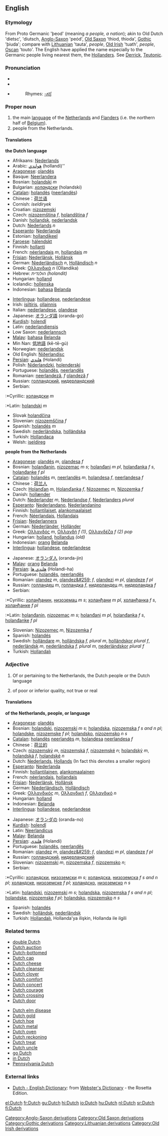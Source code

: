 {{interwiktionary|code=nl}}
{{see|dutch}}
==English==
{{wikipedia}}
===Etymology===
{{webster}}

From Proto Germanic 'þeod' (meaning ''a people, a nation''); akin to Old Dutch 'dietsc', 'diutsch, [[w:Old English language|Anglo-Saxon]][[Category:Anglo-Saxon derivations]] 'peód', [[w:Old Saxon|Old Saxon]][[Category:Old Saxon derivations]] 'thiod, thioda', [[w:Gothic language|Gothic]][[Category:Gothic derivations]] 'þiuda'; compare with [[w:Lithuanian language|Lithuanian]][[Category:Lithuanian derivations]] 'tauta', ''people'', [[w:Old Irish language|Old Irish]][[Category:Old Irish derivations]] 'tuath', ''people'', [[Oscan]] 'touto'. The English have applied the name especially to the Germanic people living nearest them, the [[Dutch|Hollander]]s. See [[Derrick]], [[Teutonic]].

===Pronunciation===
* {{AHD|dŭch}}
* {{IPA|/dʌtʃ/}}
* {{SAMPA|/dVtS/}}
*:Rhymes: [[Rhymes:English:-ʌtʃ|-ʌtʃ]]

===Proper noun===
{{en-proper noun}}

#the main [[language]] of the [[Netherlands]] and [[Flanders]] (i.e. the northern half of [[Belgium]]).
#people from the Netherlands.

====Translations====
'''the Dutch language'''
{{top}}
*Afrikaans: [[Nederlands]]
*Arabic: [[هولندي]] (hollandi)''
*[[Aragonese]]: [[olandés]]
*Basque: [[Neerlandera]]
*Bosnian: [[holandski]] ''m''
*Bulgarian: ''[[холандски]]'' (holandski)
*[[Catalan]]: [[holandès]] ([[neerlandès]])
*Chinese：[[荷兰语]]
*Cornish: ''iseldiryek''
*Croatian: [[nizozemski]]
*Czech: [[nizozemština]] ''f'', [[holandština]] ''f''
*Danish: [[hollandsk]], [[nederlandsk]] 
*Dutch: [[Nederlands]] ''n''
*[[Esperanto]]: [[Nederlanda]]
*Estonian: [[hollandikeel]]
*[[Faroese]]: [[hálendskt]]
*Finnish: [[hollanti]]
*French: [[néerlandais]] ''m'', [[hollandais]] ''m''
*[[Frisian]]: [[Nederlânsk]], [[Hollânsk]]
*German: [[Niederländisch]] ''n'', [[Holländisch]] ''n''
*Greek: [[Ολλανδικά]] ''n'' (Ollandika)
*Hebrew: ''הולנדית (holandit)''
*Hungarian: [[holland]]
*Icelandic: [[hollenska]]
*Indonesian: [[bahasa]] [[Belanda]]
{{mid}}
*[[Interlingua]]: [[hollandese]], [[nederlandese]]
*Irish: [[ísiltíris]], [[ollainnis]]
*Italian: [[nederlandese]], [[olandese]]
*Japanese: [[オランダ語]] (oranda-go)
*[[Kurdish]]: [[holendî]]
*Latin: [[nederlandiensis]]
*Low Saxon: [[nederlannsch]]
*[[Malay]]: [[bahasa]] [[Belanda]]
*Min Nan: [[低地語]] (kē-tē-gú)
*Norwegian: [[nederlandsk]]
*Old English: [[Niðerlandisc]]
*[[Persian]]: [[هلندي]] (Holandi)
*Polish: [[Niderlandzki]], [[holenderski]]
*Portuguese: [[holandês]], [[neerlandês]]
*Romanian: [[neerlandeză]], ''f'' [[olandeză]] ''f''
*Russian: [[голландский]], [[нидерландский]]
*Serbian:
:*Cyrillic: [[холандски]] ''m''
:*Latin: [[holandski]] ''m''
*Slovak [[holandčina]]
*Slovenian: [[nizozemščina]] ''f''
*Spanish: [[holandés]] ''m''
*Swedish: [[nederländska]], [[holländska]]
*Turkish: [[Hollandaca]]
*Welsh: [[iseldireg]]
{{bottom}}

'''people from the Netherlands'''
{{top}}
*[[Aragonese]]: [[olandés]] ''m'', [[olandesa]] ''f''
*Bosnian: [[holanđanin]], [[nizozemac]] ''m s''; [[holanđani]] ''m pl'', [[holanđanka]] ''f s'', [[holanđanke]] ''f pl''
*[[Catalan]]: [[holandès]] ''m'', [[neerlandès]] ''m'', [[holandesa]] ''f'', [[neerlandesa]] ''f''
*Chinese：[[荷兰人]]
*Czech: [[Holanďan]] ''m'', [[Holanďanka]] ''f'', [[Nizozemec]] ''m'', [[Nizozemka]] ''f''
*Danish: [[hollænder]] 
*Dutch:  [[Nederlander]] ''m'', [[Nederlandse]] ''f'', [[Nederlanders]] ''plural''
*[[Esperanto]]: [[Nederlandano]], [[Nederlandanino]]
*Finnish: [[hollantilaiset]], [[alankomaalaiset]]
*French: [[Néerlandais]], [[Hollandais]]
*[[Frisian]]: [[Nederlanners]]
*German: [[Niederländer]], [[Holländer]]
*Greek: [[Ολλανδός]] ''m'', [[Ολλανδή]] ''f'' ''(1)'', [[Ολλανδέζα]] ''f'' ''(2)'' ''pop''
*Hungarian: [[holland]], [[hollandus]] ''(old)''
*Indonesian: [[orang]] [[Belanda]]
*[[Interlingua]]: [[hollandese]], [[nederlandese]]
{{mid}}
*Japanese: [[オランダ人]] (oranda-jin)
*[[Malay]]: [[orang]] [[Belanda]]
*[[Persian]]: [[هلندي ها]] (Holandi-ha)
*Portuguese: [[holandês]], [[neerlandês]]
*Romanian: [[olandez]] ''m'', [[olandez&#259;]] ''f'', [[olandezi]] ''m pl'', [[olandeze]] ''f pl''
*Russian: [[голландец]] ''m'', [[голландка]] ''f'', [[нидерландец]] ''m'', [[нидерландка]] ''f''
*Serbian:
:*Cyrillic: [[холанђанин]], [[низоземац]] ''m s''; [[холанђани]] ''m pl'', [[холанђанка]] ''f s'', [[холанђанке]] ''f pl''
:*Latin: [[holanđanin]], [[nizozemac]] ''m s''; [[holanđani]] ''m pl'', [[holanđanka]] ''f s'', [[holanđanke]] ''f pl''
*Slovenian: [[Nizozemec]] ''m'', [[Nizozemka]] ''f''
*Spanish: [[holandés]]
*Swedish: [[holländare]] ''m'', [[holländska]] ''f, plural m'', [[holländskor]] ''plural f'', [[nederländsk]] ''m'', [[nederländska]] ''f, plural m'', [[nederländskor]] ''plural f''
*Turkish: [[Hollandalı]]
{{bottom}}

===Adjective===
{{en-adj|-}}

#Of or pertaining to the Netherlands, the Dutch people or the Dutch language
#{{slang}} of poor or inferior quality, not true or real

====Translations====
'''of the Netherlands, people, or language'''
{{top}}
*[[Aragonese]]: [[olandés]]
*Bosnian: [[holandski]], [[nizozemski]] ''m s''; [[holandska]], [[nizozemska]] ''f s and n pl''; [[holandske]], [[nizozemske]] ''f pl''; [[holandsko]], [[nizozemsko]] ''n s''
*[[Catalan]]: [[holandès]] [[neerlandès]] ''m'', [[holandesa]] [[neerlandesa]] ''f''
*Chinese：[[荷兰的]]
*Czech: [[nizozemský]] ''m'', [[nizozemská]]  ''f'', [[nizozemské]] ''n''; [[holandský]] ''m'', [[holandská]] ''f'', [[holandské]] ''n''
*Dutch: [[Nederlands]], [[Hollands]] (In fact this denotes a smaller region)
*[[Esperanto]]: [[Nederlanda]]
*Finnish: [[hollantilainen]], [[alankomaalainen]]
*French: [[néerlandais]], [[hollandais]]
*[[Frisian]]: [[Nederlânsk]], [[Hollânsk]]
*German: [[Niederländisch]], [[Holländisch]]
*Greek: [[Ολλανδικός]] ''m'', [[Ολλανδική]] ''f'', [[Ολλανδικό]] ''n''
*Hungarian: [[holland]]
*Indonesian: [[Belanda]]
*[[Interlingua]]: [[hollandese]], [[nederlandese]]
{{mid}}
*Japanese: [[オランダの]] (oranda-no)
*[[Kurdish]]: [[holendî]]
*Latin: [[Neerlandicus]]
*[[Malay]]: [[Belanda]]
*[[Persian]]: [[هلندي]] (Holandi)
*Portuguese: [[holandês]], [[neerlandês]]
*Romanian: [[olandez]] ''m'', [[olandez&#259;]] ''f'', [[olandezi]] ''m pl'', [[olandeze]] ''f pl''
*Russian: [[голландский]], [[нидерландский]]
*Slovenian: [[nizozemski]] ''m'', [[nizozemska]]  ''f'', [[nizozemsko]] ''n'';
*Serbian:
:*Cyrillic: [[холандски]], [[низоземски]] ''m s''; [[холандска]], [[низоземска]] ''f s and n pl''; [[холандске]], [[низоземске]] ''f pl''; [[холандско]], [[низоземско]] ''n s''
:*Latin: [[holandski]], [[nizozemski]] ''m s''; [[holandska]], [[nizozemska]] ''f s and n pl''; [[holandske]], [[nizozemske]] ''f pl''; [[holandsko]], [[nizozemsko]] ''n s''
*Spanish: [[holandés]]
*Swedish: [[holländsk]], [[nederländsk]]
*Turkish: [[Hollandalı]], Hollanda'ya ilişkin, Hollanda ile ilgili
{{bottom}}

===Related terms===
{{top}}
*[[double Dutch]]
*[[Dutch auction]]
*[[Dutch-bottomed]]
*[[Dutch cap]]
*[[Dutch cheese]]
*[[Dutch cleanser]]
*[[Dutch clover]]
*[[Dutch comfort]]
*[[Dutch concert]]
*[[Dutch courage]]
*[[Dutch crossing]]
*[[Dutch door]]
{{mid}}
*[[Dutch elm disease]]
*[[Dutch gold]]
*[[Dutch hoe]]
*[[Dutch metal]]
*[[Dutch oven]]
*[[Dutch reckoning]]
*[[Dutch treat]]
*[[Dutch uncle]]
*[[go Dutch]]
*[[in Dutch]]
*[[Pennsylvania Dutch]]
{{bottom}}

===External links===
*[http://www.websters-online-dictionary.org/definition/Dutch-english/ Dutch - English Dictionary]: from [http://www.websters-online-dictionary.org/ Webster's Dictionary] - the Rosetta Edition.

[[el:Dutch]]
[[fr:Dutch]]
[[gu:Dutch]]
[[hi:Dutch]]
[[io:Dutch]]
[[hu:Dutch]]
[[nl:Dutch]]
[[sr:Dutch]]
[[fi:Dutch]]